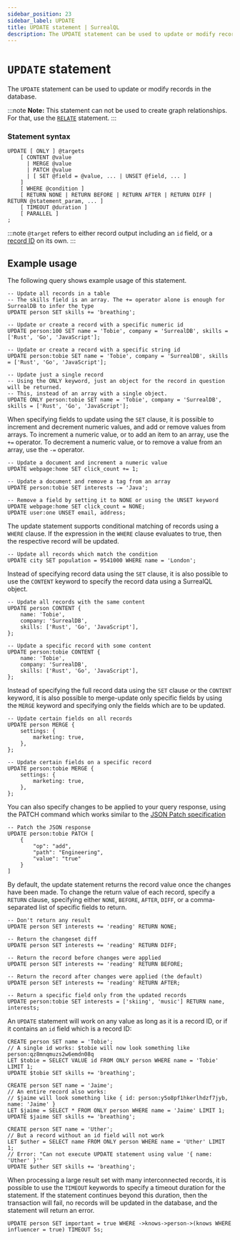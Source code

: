 ```yaml
---
sidebar_position: 23
sidebar_label: UPDATE
title: UPDATE statement | SurrealQL
description: The UPDATE statement can be used to update or modify records in the database.
---
```


# `UPDATE` statement

The `UPDATE` statement can be used to update or modify records in the database.

:::note
__Note:__ This statement can not be used to create graph relationships. For that, use the [`RELATE`](/docs/surrealdb/surrealql/statements/relate) statement.
:::

### Statement syntax

```surql title="SurrealQL Syntax"
UPDATE [ ONLY ] @targets
	[ CONTENT @value
	  | MERGE @value
	  | PATCH @value
	  | [ SET @field = @value, ... | UNSET @field, ... ]
	]
	[ WHERE @condition ]
	[ RETURN NONE | RETURN BEFORE | RETURN AFTER | RETURN DIFF | RETURN @statement_param, ... ]
	[ TIMEOUT @duration ]
	[ PARALLEL ]
;
```

:::note
`@target` refers to either record output including an `id` field, or a [record ID](/docs/surrealdb/surrealql/datamodel/ids) on its own.
:::
## Example usage

The following query shows example usage of this statement.

```surql
-- Update all records in a table
-- The skills field is an array. The += operator alone is enough for SurrealDB to infer the type
UPDATE person SET skills += 'breathing';

-- Update or create a record with a specific numeric id
UPDATE person:100 SET name = 'Tobie', company = 'SurrealDB', skills = ['Rust', 'Go', 'JavaScript'];

-- Update or create a record with a specific string id
UPDATE person:tobie SET name = 'Tobie', company = 'SurrealDB', skills = ['Rust', 'Go', 'JavaScript'];

-- Update just a single record
-- Using the ONLY keyword, just an object for the record in question will be returned.
-- This, instead of an array with a single object.
UPDATE ONLY person:tobie SET name = 'Tobie', company = 'SurrealDB', skills = ['Rust', 'Go', 'JavaScript'];
```
When specifying fields to update using the `SET` clause, it is possible to increment and decrement numeric values, and add or remove values from arrays. To increment a numeric value, or to add an item to an array, use the `+=` operator. To decrement a numeric value, or to remove a value from an array, use the `-=` operator.

```surql
-- Update a document and increment a numeric value
UPDATE webpage:home SET click_count += 1;

-- Update a document and remove a tag from an array
UPDATE person:tobie SET interests -= 'Java';

-- Remove a field by setting it to NONE or using the UNSET keyword
UPDATE webpage:home SET click_count = NONE;
UPDATE user:one UNSET email, address;
```

The update statement supports conditional matching of records using a `WHERE` clause. If the expression in the `WHERE` clause evaluates to true, then the respective record will be updated.

```surql
-- Update all records which match the condition
UPDATE city SET population = 9541000 WHERE name = 'London';
```
Instead of specifying record data using the `SET` clause, it is also possible to use the `CONTENT` keyword to specify the record data using a SurrealQL object.

```surql
-- Update all records with the same content
UPDATE person CONTENT {
	name: 'Tobie',
	company: 'SurrealDB',
	skills: ['Rust', 'Go', 'JavaScript'],
};

-- Update a specific record with some content
UPDATE person:tobie CONTENT {
	name: 'Tobie',
	company: 'SurrealDB',
	skills: ['Rust', 'Go', 'JavaScript'],
};
```
Instead of specifying the full record data using the `SET` clause or the `CONTENT` keyword, it is also possible to merge-update only specific fields by using the `MERGE` keyword and specifying only the fields which are to be updated.

```surql
-- Update certain fields on all records
UPDATE person MERGE {
	settings: {
		marketing: true,
	},
};

-- Update certain fields on a specific record
UPDATE person:tobie MERGE {
	settings: {
		marketing: true,
	},
};
```

You can also specify changes to be applied to your query response, using the PATCH command which works similar to the [JSON Patch specification](https://jsonpatch.com/)

```surql
-- Patch the JSON response
UPDATE person:tobie PATCH [
	{
		"op": "add",
		"path": "Engineering",
		"value": "true"
	}
]
```

By default, the update statement returns the record value once the changes have been made. To change the return value of each record, specify a `RETURN` clause, specifying either `NONE`, `BEFORE`, `AFTER`, `DIFF`, or a comma-separated list of specific fields to return.

```surql
-- Don't return any result
UPDATE person SET interests += 'reading' RETURN NONE;

-- Return the changeset diff
UPDATE person SET interests += 'reading' RETURN DIFF;

-- Return the record before changes were applied
UPDATE person SET interests += 'reading' RETURN BEFORE;

-- Return the record after changes were applied (the default)
UPDATE person SET interests += 'reading' RETURN AFTER;

-- Return a specific field only from the updated records
UPDATE person:tobie SET interests = ['skiing', 'music'] RETURN name, interests;
```

An `UPDATE` statement will work on any value as long as it is a record ID, or if it contains an `id` field which is a record ID:

```surql
CREATE person SET name = 'Tobie';
// A single id works: $tobie will now look something like person:qz8mnqmuzs2w6emdn08q
LET $tobie = SELECT VALUE id FROM ONLY person WHERE name = 'Tobie' LIMIT 1;
UPDATE $tobie SET skills += 'breathing';

CREATE person SET name = 'Jaime';
// An entire record also works:
// $jaime will look something like { id: person:y5o8pf1hkerlhdzf7jyb, name: 'Jaime' }
LET $jaime = SELECT * FROM ONLY person WHERE name = 'Jaime' LIMIT 1;
UPDATE $jaime SET skills += 'breathing';

CREATE person SET name = 'Uther';
// But a record without an id field will not work
LET $uther = SELECT name FROM ONLY person WHERE name = 'Uther' LIMIT 1;
// Error: "Can not execute UPDATE statement using value '{ name: 'Uther' }'"
UPDATE $uther SET skills += 'breathing';
```

When processing a large result set with many interconnected records, it is possible to use the `TIMEOUT` keywords to specify a timeout duration for the statement. If the statement continues beyond this duration, then the transaction will fail, no records will be updated in the database, and the statement will return an error.

```surql
UPDATE person SET important = true WHERE ->knows->person->(knows WHERE influencer = true) TIMEOUT 5s;
```